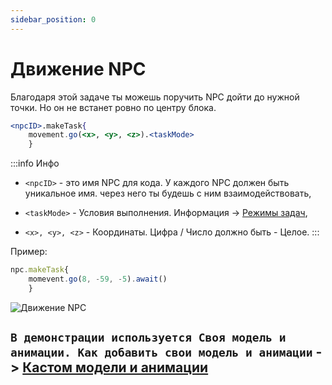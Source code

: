 ```yaml
---
sidebar_position: 0
---
```


# Движение NPC

Благодаря этой задаче ты можешь поручить NPC дойти до нужной точки. Но он не встанет ровно по центру блока.

```jsx
<npcID>.makeTask{
    movement.go(<x>, <y>, <z>).<taskMode>
    }
```
:::info Инфо

- `<npcID>` - это имя NPC для кода. У каждого NPC должен быть уникальное имя. через него ты будешь с ним взаимодействовать,

- `<taskMode>` - Условия выполнения. Информация -> [Режимы задач](../../Resourses/taskMode),

- `<x>, <y>, <z>` - Координаты. Цифра / Число должно быть - Целое.
:::

Пример:
```jsx
npc.makeTask{
    momevent.go(8, -59, -5).await()
    }
```

![Движение NPC](../../../../static/img/he-guide/moveNPC.gif)

```В демонстрации используется Своя модель и анимации. Как добавить свои модель и анимации``` -> [Кастом модели и анимации](../../Resourses/custom-Models-and-Anims)
---